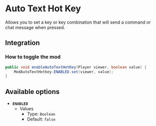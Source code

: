 # Auto Text Hot Key

Allows you to set a key or key combination that will send a command or chat message when pressed.

## Integration

### How to toggle the mod

```java
public void enableAutoTextHotKey(Player viewer, boolean value) {
    ModAutoTextHotkey.ENABLED.set(viewer, value);
}
```

## Available options

- __`ENABLED`__
    - Values
        - Type: `Boolean`
        - Default: `false`

